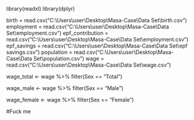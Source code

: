 library(readxl)
library(dplyr)

birth = read.csv("C:\\Users\\user\\Desktop\\Masa-Case\\Data Set\\birth.csv")
employment = read.csv("C:\\Users\\user\\Desktop\\Masa-Case\\Data Set\\employment.csv")
epf_contribution = read.csv("C:\\Users\\user\\Desktop\\Masa-Case\\Data Set\\employment.csv")
epf_savings = read.csv("C:\\Users\\user\\Desktop\\Masa-Case\\Data Set\\epf savings.csv")
population = read.csv("C:\\Users\\user\\Desktop\\Masa-Case\\Data Set\\population.csv")
wage = read.csv("C:\\Users\\user\\Desktop\\Masa-Case\\Data Set\\wage.csv")


wage_total <- wage %>%
  filter(Sex == "Total")

wage_male <- wage %>%
  filter(Sex == "Male")

wage_female <- wage %>%
  filter(Sex == "Female")
  
  #Fuck me